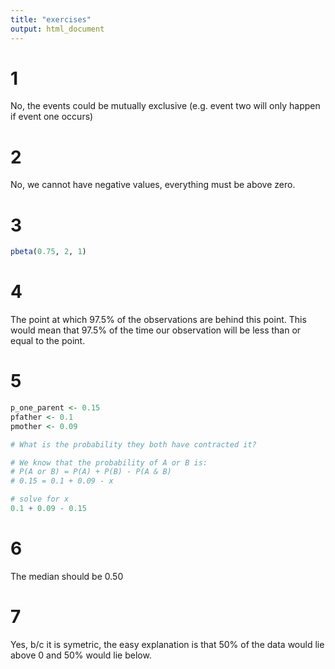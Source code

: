 ```yaml
---
title: "exercises"
output: html_document
---
```

# 1
No, the events could be mutually exclusive (e.g. event two will only happen if event one occurs)

# 2
No, we cannot have negative values, everything must be above zero.

# 3 
```r
pbeta(0.75, 2, 1)
```

# 4 
The point at which 97.5% of the observations are behind this point. This would mean that 97.5% of the time our observation will be less than or equal to the point.

# 5
```r
p_one_parent <- 0.15
pfather <- 0.1
pmother <- 0.09

# What is the probability they both have contracted it?

# We know that the probability of A or B is:
# P(A or B) = P(A) + P(B) - P(A & B)
# 0.15 = 0.1 + 0.09 - x

# solve for x
0.1 + 0.09 - 0.15

```

# 6
The median should be 0.50

# 7 
Yes, b/c it is symetric, the easy explanation is that 50% of the data would lie above 0 and 50% would lie below.
